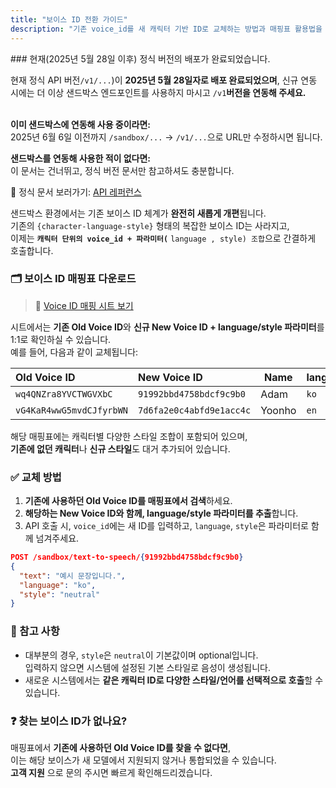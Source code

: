 ```yaml
---
title: "보이스 ID 전환 가이드"
description: "기존 voice_id를 새 캐릭터 기반 ID로 교체하는 방법과 매핑표 활용법을 안내합니다."
---
```


<Warning>
  ### 현재(2025년 5월 28일 이후) 정식 버전의 배포가 완료되었습니다.

  현재 정식 API 버전`/v1/...`)이 **2025년 5월 28일자로 배포 완료되었으며**, 신규 연동 시에는 더 이상 샌드박스 엔드포인트를 사용하지 마시고 `/v1`**버전을 연동해 주세요.**

  \
  **이미 샌드박스에 연동해 사용 중이라면:**\
  2025년 6월 6일 이전까지 `/sandbox/...` → `/v1/...`으로 URL만 수정하시면 됩니다.

  **샌드박스를 연동해 사용한 적이 없다면:**\
  이 문서는 건너뛰고, 정식 버전 문서만 참고하셔도 충분합니다.

  📄 정식 문서 보러가기: [API 레퍼런스](/ko/api-reference/introduction)
</Warning>

샌드박스 환경에서는 기존 보이스 ID 체계가 **완전히 새롭게 개편**됩니다.\
기존의 `{character-language-style}` 형태의 복잡한 보이스 ID는 사라지고,\
이제는 ****`캐릭터 단위의 voice_id + 파라미터(`**** `language , style) 조합`으로 간결하게 호출합니다.

### 🗂 보이스 ID 매핑표 다운로드

> 🔗 [Voice ID 매핑 시트 보기](https://docs.google.com/spreadsheets/d/1RPP9rxE8lWKrkhU91pdHUxOfYGEpqRSDaIybmVBFFZ0/edit?usp=sharing)

시트에서는 **기존 Old Voice ID**와 **신규 New Voice ID \+ language/style 파라미터**를 1:1로 확인하실 수 있습니다.\
예를 들어, 다음과 같이 교체됩니다:

| Old Voice ID             | New Voice ID             | Name   | language | style     |
| :----------------------- | :----------------------- | ------ | :------- | :-------- |
| `wq4QNZra8YVCTWGVXbC`    | `91992bbd4758bdcf9c9b0`  | Adam   | `ko`     | `neutral` |
| `vG4KaR4wwG5mvdCJfyrbWN` | `7d6fa2e0c4abfd9e1acc4c` | Yoonho | `en`     | `happy`   |

해당 매핑표에는 캐릭터별 다양한 스타일 조합이 포함되어 있으며,\
**기존에 없던 캐릭터**나 **신규 스타일**도 대거 추가되어 있습니다.

### ✅ 교체 방법

1. **기존에 사용하던 Old Voice ID를 매핑표에서 검색**하세요.
2. **해당하는 New Voice ID와 함께, language/style 파라미터를 추출**합니다.
3. API 호출 시, `voice_id`에는 새 ID를 입력하고, `language`, `style`은 파라미터로 함께 넘겨주세요.

```json
POST /sandbox/text-to-speech/{91992bbd4758bdcf9c9b0}
{
  "text": "예시 문장입니다.",
  "language": "ko",
  "style": "neutral"
}
```

### 🧭 참고 사항

- 대부분의 경우, `style`은 `neutral`이 기본값이며 optional입니다.\
  입력하지 않으면 시스템에 설정된 기본 스타일로 음성이 생성됩니다.
- 새로운 시스템에서는 **같은 캐릭터 ID로 다양한 스타일/언어를 선택적으로 호출**할 수 있습니다.

### ❓ 찾는 보이스 ID가 없나요?

매핑표에서 **기존에 사용하던 Old Voice ID를 찾을 수 없다면**,\
이는 해당 보이스가 새 모델에서 지원되지 않거나 통합되었을 수 있습니다.\
**고객 지원** 으로 문의 주시면 빠르게 확인해드리겠습니다.